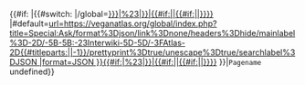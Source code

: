 <noinclude>
{{X/Template
|description=This template adds a link that adapts to translation and transclusion across wikis.

Call the template like this: <code><nowiki>{{Link|Some_page|Link_text}}</nowiki></code>

==== On Atlas Global ====

On Atlas Global, the template utilizes <code><nowiki>Special:MyLanguage/{{{1}}}</nowiki></code>; i.e. the correct translation will be selected.

==== On other Vegan Atla sites ====

When pages are transcluded from Atlas Global to another Vegan Atlas site, internally linked pages won't always have the same page name (e.g., when the wiki has a different language), resulting in red/dead links. This template solves that issue by requesting the correct pagename from the global wiki via SMW query. The correct pagename is a SMW property of the transcluded page and is defined on the global wiki within the [[Template:X/Interwiki|Interwiki template]] (which contains the correct page names anyway!).

|templates=
{{X/Template/Template|1|template=Link}}
{{X/Template/Template|2|template=X/Interwiki}}
|extensions=
{{X/Template/Extension|extension=Semantic_MediaWiki}}
{{X/Template/Extension|extension=External_Data}}
|templatedata=
<templatedata>
{
    "description": "",
    "params": {
        "1": {
            "label": "Pagename",
            "type": "wiki-page-name",
            "required": true,
            "description": "Pagename of the link target"
        },
        "2": {
            "label": "Link text",
            "type": "string",
            "description": "Link text (label)."
        }
    }
}
</templatedata>
}}</noinclude><includeonly>{{#if: {{{1|}}}<!--
-->|{{#switch: {{SCRIPTPATH}}<!--
-->|/global=[[Special:MyLanguage/{{{1}}}{{#if:{{{section|}}}|%23{{X/Anchorencode|{{{section}}}}}|}}|{{#if:{{{label|}}}|{{{label}}}|{{#if:{{{2|}}}|{{{2}}}|{{{1}}}}}}}]]<!--
-->|#default=[[{{#external_value:fulltext|url=https://veganatlas.org/global/index.php?title=Special:Ask/format%3Djson/link%3Dnone/headers%3Dhide/mainlabel%3D-2D/-5B-5B:{{X/Encoder|{{{1}}}}}-23Interwiki-5D-5D/-3FAtlas-2D{{#titleparts:{{SCRIPTPATH}}||-1}}/prettyprint%3Dtrue/unescape%3Dtrue/searchlabel%3DJSON
|format=JSON
}}{{#if:{{{section|}}}|%23{{X/Anchorencode|{{{section}}}}}|}}|{{#if:{{{label|}}}|{{{label}}}|{{#if:{{{2|}}}|{{{2}}}|{{{1}}}}}}}]]
}}|<code>Pagename</code> undefined}}</includeonly>